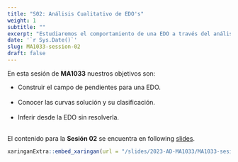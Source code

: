 ---
title: "S02: Análisis Cualitativo de EDO's"
weight: 1
subtitle: ""
excerpt: "Estudiaremos el comportamiento de una EDO a través del análisis cualitativo para entenderla sin necesidad de resolverla."
date: '`r Sys.Date()`'
slug: MA1033-session-02
draft: false
---

En esta sesión de **MA1033** nuestros objetivos son:


* Construir el campo de pendientes para una EDO. <br/><br/>
* Conocer las curvas solución y su clasificación. <br/><br/>
* Inferir desde la EDO sin resolverla. <br/><br/>

El contenido para la **Sesión 02** se encuentra en following [slides](/slides/2023-AD-MA1033/MA1033-sesion-02).

```{r embed-xaringan, echo=FALSE}
xaringanExtra::embed_xaringan(url = "/slides/2023-AD-MA1033/MA1033-sesion-02", ratio = "4:3")
```